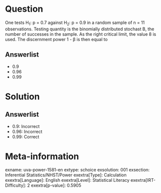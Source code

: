 Question
========

One tests H~1~: p = 0.7 against H~2~: p = 0.9 in a random sample of n = 11 observations. Testing quantity is the binomially distributed stochast B, the number of successes in the sample. As the right critical limit, the value 8 is used. The discernment power 1 - β is then equal to

Answerlist
----------

* 0.9
* 0.96
* 0.99

Solution
========

Answerlist
----------

* 0.9: Incorrect
* 0.96: Incorrect
* 0.99: Correct

Meta-information
================
exname: uva-power-1581-en
extype: schoice
exsolution: 001
exsection: Inferential Statistics/NHST/Power
exextra[Type]: Calculation
exextra[Language]: English
exextra[Level]: Statistical Literacy
exextra[IRT-Difficulty]: 2
exextra[p-value]: 0.5905
